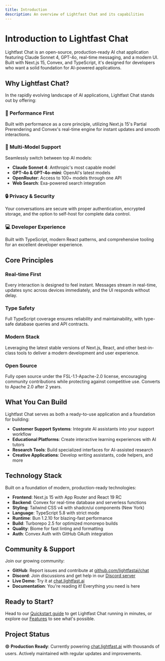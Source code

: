 ```yaml
---
title: Introduction
description: An overview of Lightfast Chat and its capabilities
---
```


# Introduction to Lightfast Chat

Lightfast Chat is an open-source, production-ready AI chat application featuring Claude Sonnet 4, GPT-4o, real-time messaging, and a modern UI. Built with Next.js 15, Convex, and TypeScript, it's designed for developers who want a solid foundation for AI-powered applications.

## Why Lightfast Chat?

In the rapidly evolving landscape of AI applications, Lightfast Chat stands out by offering:

### 🚀 Performance First
Built with performance as a core principle, utilizing Next.js 15's Partial Prerendering and Convex's real-time engine for instant updates and smooth interactions.

### 🤖 Multi-Model Support
Seamlessly switch between top AI models:
- **Claude Sonnet 4**: Anthropic's most capable model
- **GPT-4o & GPT-4o-mini**: OpenAI's latest models
- **OpenRouter**: Access to 100+ models through one API
- **Web Search**: Exa-powered search integration

### 🔒 Privacy & Security
Your conversations are secure with proper authentication, encrypted storage, and the option to self-host for complete data control.

### 💻 Developer Experience
Built with TypeScript, modern React patterns, and comprehensive tooling for an excellent developer experience.

## Core Principles

### Real-time First
Every interaction is designed to feel instant. Messages stream in real-time, updates sync across devices immediately, and the UI responds without delay.

### Type Safety
Full TypeScript coverage ensures reliability and maintainability, with type-safe database queries and API contracts.

### Modern Stack
Leveraging the latest stable versions of Next.js, React, and other best-in-class tools to deliver a modern development and user experience.

### Open Source
Fully open source under the FSL-1.1-Apache-2.0 license, encouraging community contributions while protecting against competitive use. Converts to Apache 2.0 after 2 years.

## What You Can Build

Lightfast Chat serves as both a ready-to-use application and a foundation for building:

- **Customer Support Systems**: Integrate AI assistants into your support workflow
- **Educational Platforms**: Create interactive learning experiences with AI tutors
- **Research Tools**: Build specialized interfaces for AI-assisted research
- **Creative Applications**: Develop writing assistants, code helpers, and more

## Technology Stack

Built on a foundation of modern, production-ready technologies:

- **Frontend**: Next.js 15 with App Router and React 19 RC
- **Backend**: Convex for real-time database and serverless functions
- **Styling**: Tailwind CSS v4 with shadcn/ui components (New York)
- **Language**: TypeScript 5.8 with strict mode
- **Runtime**: Bun 1.2.10 for blazing-fast performance
- **Build**: Turborepo 2.5 for optimized monorepo builds
- **Quality**: Biome for fast linting and formatting
- **Auth**: Convex Auth with GitHub OAuth integration

## Community & Support

Join our growing community:

- **GitHub**: Report issues and contribute at [github.com/lightfastai/chat](https://github.com/lightfastai/chat)
- **Discord**: Join discussions and get help in our [Discord server](https://discord.gg/YqPDfcar2C)
- **Live Demo**: Try it at [chat.lightfast.ai](https://chat.lightfast.ai)
- **Documentation**: You're reading it! Everything you need is here

## Ready to Start?

Head to our [Quickstart guide](/docs/getting-started/quickstart) to get Lightfast Chat running in minutes, or explore our [Features](/docs/features/chat) to see what's possible.

## Project Status

🟢 **Production Ready**: Currently powering [chat.lightfast.ai](https://chat.lightfast.ai) with thousands of users. Actively maintained with regular updates and improvements.